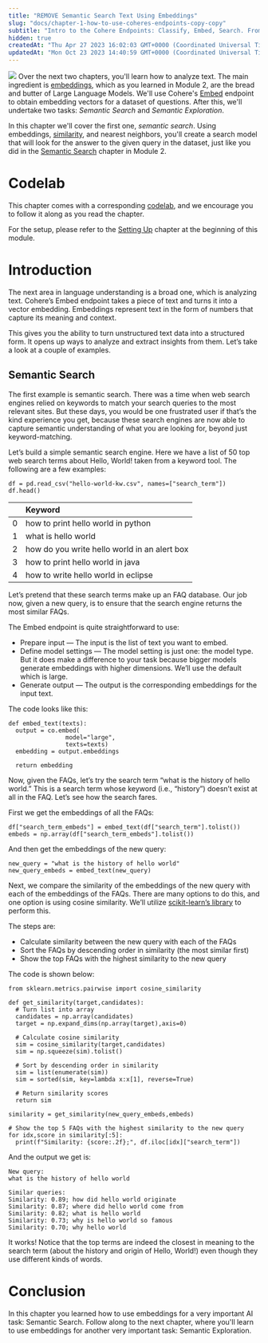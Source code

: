 ```yaml
---
title: "REMOVE Semantic Search Text Using Embeddings"
slug: "docs/chapter-1-how-to-use-coheres-endpoints-copy-copy"
subtitle: "Intro to the Cohere Endpoints: Classify, Embed, Search. From https://txt.cohere.com/hello-world-p2/"
hidden: true
createdAt: "Thu Apr 27 2023 16:02:03 GMT+0000 (Coordinated Universal Time)"
updatedAt: "Mon Oct 23 2023 14:40:59 GMT+0000 (Coordinated Universal Time)"
---
```

![](../../../assets/images/0d1dd7c-image.png)
Over the next two chapters, you'll learn how to analyze text. The main ingredient is [embeddings](/docs/text-embeddings), which as you learned in Module 2, are the bread and butter of Large Language Models. We'll use Cohere's [Embed](/reference/embed) endpoint to obtain embedding vectors for a dataset of questions. After this, we'll undertake two tasks: _Semantic Search_ and _Semantic Exploration_.

In this chapter we'll cover the first one, _semantic search_. Using embeddings, [similarity](/docs/similarity-between-words-and-sentences), and nearest neighbors, you'll create a search model that will look for the answer to the given query in the dataset, just like you did in the [Semantic Search](/docs/chapter-5-semantic-search) chapter in Module 2.

# Codelab

This chapter comes with a corresponding [codelab](https://colab.research.google.com/github/cohere-ai/notebooks/blob/main/notebooks/Hello_World_Meet_Language_AI.ipynb?ref=txt.cohere.com#scrollTo=T3ZMwoPnjuIM), and we encourage you to follow it along as you read the chapter.

For the setup, please refer to the [Setting Up](/docs/setting-up) chapter at the beginning of this module.

# Introduction

The next area in language understanding is a broad one, which is analyzing text. Cohere’s Embed endpoint takes a piece of text and turns it into a vector embedding. Embeddings represent text in the form of numbers that capture its meaning and context.

This gives you the ability to turn unstructured text data into a structured form. It opens up ways to analyze and extract insights from them. Let’s take a look at a couple of examples.

## Semantic Search

The first example is semantic search. There was a time when web search engines relied on keywords to match your search queries to the most relevant sites. But these days, you would be one frustrated user if that’s the kind experience you get, because these search engines are now able to capture semantic understanding of what you are looking for, beyond just keyword-matching.

Let’s build a simple semantic search engine. Here we have a list of 50 top web search terms about Hello, World! taken from a keyword tool. The following are a few examples:

```
df = pd.read_csv("hello-world-kw.csv", names=["search_term"])
df.head()
```

|    | Keyword                                      |
| :- | :------------------------------------------- |
| 0  | how to print hello world in python           |
| 1  | what is hello world                          |
| 2  | how do you write hello world in an alert box |
| 3  | how to print hello world in java             |
| 4  | how to write hello world in eclipse          |

Let’s pretend that these search terms make up an FAQ database. Our job now, given a new query, is to ensure that the search engine returns the most similar FAQs.

The Embed endpoint is quite straightforward to use:

- Prepare input — The input is the list of text you want to embed.
- Define model settings — The model setting is just one: the model type. But it does make a difference to your task because bigger models generate embeddings with higher dimensions. We’ll use the default which is large.
- Generate output — The output is the corresponding embeddings for the input text.

The code looks like this:

```
def embed_text(texts):
  output = co.embed(
                model="large",
                texts=texts)
  embedding = output.embeddings

  return embedding
```

Now, given the FAQs, let’s try the search term “what is the history of hello world.” This is a search term whose keyword (i.e., “history”) doesn’t exist at all in the FAQ. Let’s see how the search fares.

First we get the embeddings of all the FAQs:

```
df["search_term_embeds"] = embed_text(df["search_term"].tolist())
embeds = np.array(df["search_term_embeds"].tolist())
```

And then get the embeddings of the new query:

```
new_query = "what is the history of hello world"
new_query_embeds = embed_text(new_query)
```

Next, we compare the similarity of the embeddings of the new query with each of the embeddings of the FAQs. There are many options to do this, and one option is using cosine similarity. We’ll utilize [scikit-learn’s library](https://scikit-learn.org/stable/modules/generated/sklearn.metrics.pairwise.cosine_similarity.html?ref=txt.cohere.com) to perform this.

The steps are:

- Calculate similarity between the new query with each of the FAQs
- Sort the FAQs by descending order in similarity (the most similar first)
- Show the top FAQs with the highest similarity to the new query

The code is shown below:

```
from sklearn.metrics.pairwise import cosine_similarity

def get_similarity(target,candidates):
  # Turn list into array
  candidates = np.array(candidates)
  target = np.expand_dims(np.array(target),axis=0)

  # Calculate cosine similarity
  sim = cosine_similarity(target,candidates)
  sim = np.squeeze(sim).tolist()

  # Sort by descending order in similarity
  sim = list(enumerate(sim))
  sim = sorted(sim, key=lambda x:x[1], reverse=True)

  # Return similarity scores
  return sim

similarity = get_similarity(new_query_embeds,embeds)

# Show the top 5 FAQs with the highest similarity to the new query
for idx,score in similarity[:5]:
  print(f"Similarity: {score:.2f};", df.iloc[idx]["search_term"])
```

And the output we get is:

```
New query:
what is the history of hello world 

Similar queries:
Similarity: 0.89; how did hello world originate
Similarity: 0.87; where did hello world come from
Similarity: 0.82; what is hello world
Similarity: 0.73; why is hello world so famous
Similarity: 0.70; why hello world
```

It works! Notice that the top terms are indeed the closest in meaning to the search term (about the history and origin of Hello, World!) even though they use different kinds of words.

# Conclusion

In this chapter you learned how to use embeddings for a very important AI task: Semantic Search. Follow along to the next chapter, where you'll learn to use embeddings for another very important task: Semantic Exploration.
